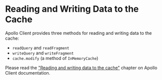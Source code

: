 # Reading and Writing Data to the Cache

Apollo Client provides three methods for reading and writing data to the cache:

- `readQuery` and `readFragment`
- `writeQuery` and `writeFragment`
- `cache.modify` (a method of `InMemoryCache`)

Please read the
["Reading and writing data to the cache"](https://apollographql.com/docs/react/caching/cache-interaction)
chapter on Apollo Client documentation.
